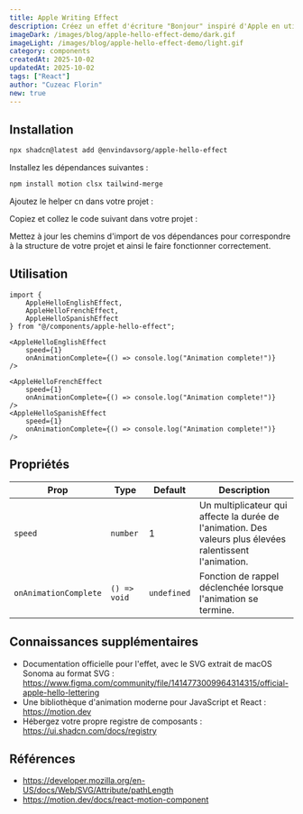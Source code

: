 ```yaml
---
title: Apple Writing Effect
description: Créez un effet d'écriture "Bonjour" inspiré d'Apple en utilisant Motion for React.
imageDark: /images/blog/apple-hello-effect-demo/dark.gif
imageLight: /images/blog/apple-hello-effect-demo/light.gif
category: components
createdAt: 2025-10-02
updatedAt: 2025-10-02
tags: ["React"]
author: "Cuzeac Florin"
new: true
---
```


<ComponentPreview
    name="apple-hello-effect-demo"
    openInV0Url="https://cuzeacflorin.fr/r/apple-hello-effect.json"
    canReplay
/>

## Installation

<CodeTabs className="gap-0">

<TabsListInstallType />

<TabsContent value="cli" className="[&>figure]:mb-0">

```bash
npx shadcn@latest add @envindavsorg/apple-hello-effect
```

</TabsContent>

<TabsContent value="manual">

<Steps>

<Step>Installez les dépendances suivantes :</Step>

```bash
npm install motion clsx tailwind-merge
```

<Step>
	Ajoutez le helper <span className="font-semibold text-theme">cn</span> dans votre projet :
</Step>

<ComponentSource
  src="src/lib/utils.ts"
  title="lib/utils.ts"
  showLineNumbers
  collapsible={false}
/>

<Step>Copiez et collez le code suivant dans votre projet :</Step>

<ComponentSource
  name="apple-hello-effect"
  title="components/AppleHelloEffect.tsx"
  showLineNumbers
/>

<Step>
    Mettez à jour les chemins d'import de vos dépendances
    pour correspondre à la structure de votre projet et ainsi le faire fonctionner correctement.
</Step>

</Steps>

</TabsContent>

</CodeTabs>

## Utilisation

```tsx
import {
    AppleHelloEnglishEffect,
    AppleHelloFrenchEffect,
    AppleHelloSpanishEffect
} from "@/components/apple-hello-effect";
```

```tsx
<AppleHelloEnglishEffect
    speed={1}
    onAnimationComplete={() => console.log("Animation complete!")}
/>

<AppleHelloFrenchEffect
    speed={1}
    onAnimationComplete={() => console.log("Animation complete!")}
/>
<AppleHelloSpanishEffect
    speed={1}
    onAnimationComplete={() => console.log("Animation complete!")}
/>
```

## Propriétés

| Prop                  | Type         | Default     | Description                                                                                               |
| --------------------- | ------------ | ----------- | --------------------------------------------------------------------------------------------------------- |
| `speed`               | `number`     | 1           | Un multiplicateur qui affecte la durée de l'animation. Des valeurs plus élevées ralentissent l'animation. |
| `onAnimationComplete` | `() => void` | `undefined` | Fonction de rappel déclenchée lorsque l'animation se termine.                                             |

## Connaissances supplémentaires

- Documentation officielle pour l'effet, avec le SVG extrait de macOS Sonoma au format SVG : https://www.figma.com/community/file/1414773009964314315/official-apple-hello-lettering
- Une bibliothèque d'animation moderne pour JavaScript et React : https://motion.dev
- Hébergez votre propre registre de composants : https://ui.shadcn.com/docs/registry

## Références

- https://developer.mozilla.org/en-US/docs/Web/SVG/Attribute/pathLength
- https://motion.dev/docs/react-motion-component
